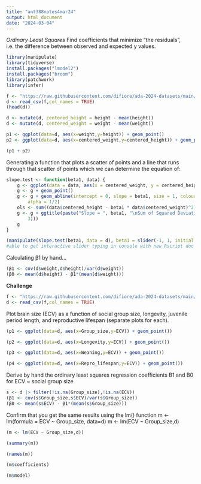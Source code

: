 ```yaml
---
title: "ant388notes4mar24"
output: html_document
date: "2024-03-04"
---
```


*Ordinary Least Squares*
  Find coefficients that minimize "the residuals", i.e. the difference between
  observed and expected y values.

```r
library(manipulate)
library(tidyverse)
install.packages("lmodel2")
install.packages("broom")
library(patchwork)
library(infer)
```

```r
f <- "https://raw.githubusercontent.com/difiore/ada-2024-datasets/main/zombies.csv"
d <- read_csv(f,col_names = TRUE)
(head(d))
```

```r
d <- mutate(d, centered_height = height - mean(height))
d <- mutate(d, centered_weight = weight - mean(weight))

p1 <- ggplot(data=d, aes(x=weight,y=height)) + geom_point()
p2 <- ggplot(data=d, aes(x=centered_weight,y=centered_height)) + geom_point()

(p1 + p2)
```

Generating a function that plots a scatter of points and a line that runs through that scatter of points which we can determine the equation of:
```r
slope.test <- function(beta1, data) {
    g <- ggplot(data = data, aes(x = centered_weight, y = centered_height))
    g <- g + geom_point()
    g <- g + geom_abline(intercept = 0, slope = beta1, size = 1, colour = "blue",
        alpha = 1/2)
    ols <- sum((data$centered_height - beta1 * data$centered_weight)^2)
    g <- g + ggtitle(paste("Slope = ", beta1, "\nSum of Squared Deviations = ", round(ols,
        3)))
    g
}

(manipulate(slope.test(beta1, data = d), beta1 = slider(-1, 1, initial = 0, step = 0.005)))
#able to get interactive slider typing in console with new Rscript doc
```
Calculating β1 by hand...
```r
(β1 <- cov(d$weight,d$height)/var(d$weight))
(β0 <- mean(d$height) - β1*(mean(d$weight)))
```

**Challenge**

```r
f <- "https://raw.githubusercontent.com/difiore/ada-2024-datasets/main/Street_et_al_2017.csv"
d <- read_csv(f,col_names = TRUE)
```

Plot brain size (ECV) as a function of social group size, longevity, juvenile period length, and reproductive lifespan (separate plots for each). 
```r
(p1 <- ggplot(data=d, aes(x=Group_size,y=ECV)) + geom_point())
```
```r
(p2 <- ggplot(data=d, aes(x=Longevity,y=ECV)) + geom_point())
```
```r
(p3 <- ggplot(data=d, aes(x=Weaning,y=ECV)) + geom_point())
```
```r
(p4 <- ggplot(data=d, aes(x=Repro_lifespan,y=ECV)) + geom_point())
```

Derive by hand the ordinary least squares regression coefficients B1 and B0 for ECV ~ social group size
```r
s <- d |> filter(!is.na(Group_size),!is.na(ECV))
(β1 <- cov(s$Group_size,s$ECV)/var(s$Group_size))
(β0 <- mean(s$ECV) - β1*(mean(s$Group_size)))
```

Confirm that you get the same results using the lm() function
  m <- lm(formula = ECV ~ Group_size, data=d)
  m <- lm(ECV ~ Group_size,d)
```r
(m <- lm(ECV ~ Group_size,d))
```
```r
(summary(m))
```
```r
(names(m))
```
```r
(m$coefficients)
```
```r
(m$model)
```


